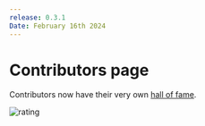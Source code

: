 ```yaml
---
release: 0.3.1
Date: February 16th 2024
---
```


# Contributors page

Contributors now have their very own [hall of fame](https://clairview.io/contributors).

![rating](/images/releases/0.3.1_contributors.png)

